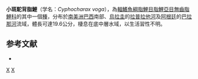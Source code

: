 {{Speciesbox 
| taxon = Cyphocharax voga
| image = Cyphocharax voga.jpg
| status = LC
| status_system = IUCN3.1
| authority = [[Hensel|Hensel]], 1870
| synonyms = *''Curimatus voga''<br /><small>Hensel, 1870</small>
*''Curimatopsis maculatus''<br /><small>Ahl, 1934</small>	
}}
'''小斑駝背脂鯉'''（学名：''Cyphocharax voga''），為[[輻鰭魚綱|輻鰭魚綱]][[脂鯉目|脂鯉目]][[脂鯉亞目|脂鯉亞目]][[無齒脂鯉科|無齒脂鯉科]]的其中一個[[種|種]]，分布於[[南美洲|南美洲]][[巴西|巴西]]南部、[[烏拉圭|烏拉圭]]的[[拉普拉他河|拉普拉他河]]及[[阿根廷|阿根廷]]的[[巴拉那河|巴拉那河]]流域，體長可達19.6公分，棲息在底中層水域，以生活習性不明。

==参考文献==
{{refbegin}}
*{{FishBase_species|genus=Cyphocharax|species=voga|year=2013|month=8}}
{{refend}}
{{Taxonbar|from=Q5510484}}

[[Category:駝背脂鯉屬|X]]
[[Category:1870年描述的鱼类|X]]


{{魚類小作品}}